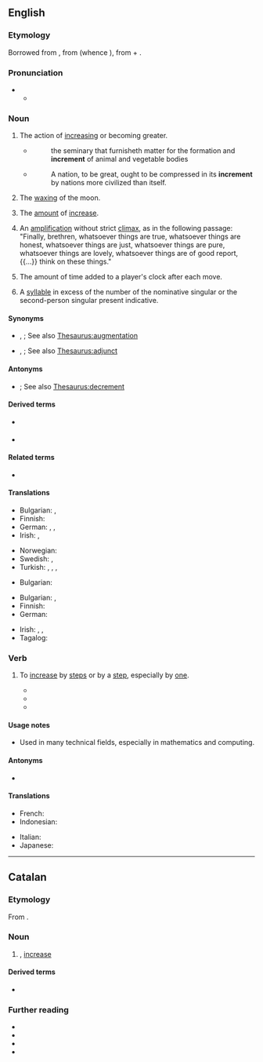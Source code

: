 {{also|incrément}}
==English==

===Etymology===
Borrowed from {{bor|en|la|incrementum}}, from {{m|la|incrēscō}} (whence {{m|en|increase}}), from {{m|la|in-}} + {{m|la|crēscō||grow}}.

===Pronunciation===
* {{IPA|en|/ˈɪŋkɹɪmn̩t/}}
** {{audio|en|LL-Q1860 (eng)-Vealhurl-increment.wav|Audio (UK)}}

===Noun===
{{en-noun}}

# The action of [[increasing]] or becoming greater.
#* {{rfdatek|en|Woodward}}
#*: the seminary that furnisheth matter for the formation and '''increment''' of animal and vegetable bodies
#* {{rfdatek|en|Coleridge}}
#*: A nation, to be great, ought to be compressed in its '''increment''' by nations more civilized than itself.
# {{lb|en|heraldry}} The [[wax|waxing]] of the moon.
# The [[amount]] of [[increase]].
# {{lb|en|rhetoric}} An [[amplification]] without strict [[climax]], as in the following passage: "Finally, brethren, whatsoever things are true, whatsoever things are honest, whatsoever things are just, whatsoever things are pure, whatsoever things are lovely, whatsoever things are of good report, {{...}} think on these things."
# {{lb|en|chess}} The amount of time added to a player's clock after each move.
# {{lb|en|grammar}} A [[syllable]] in excess of the number of the nominative singular or the second-person singular present indicative.

====Synonyms====
* {{sense|action of increasing or becoming greater}} {{l|en|enlargement}}, {{l|en|expansion}}; See also [[Thesaurus:augmentation]]
* {{sense|amount of increase}} {{l|en|addition}}, {{l|en|supplement}}; See also [[Thesaurus:adjunct]]

====Antonyms====
* {{sense|amount of increase}} {{l|en|decrement}}; See also [[Thesaurus:decrement]]

====Derived terms====
* {{l|en|incremence}} {{qualifier|rare}}
* {{l|en|incremental}}

====Related terms====
* {{l|en|increase}}

====Translations====
{{trans-top|The action of increasing or becoming greater}}
* Bulgarian: {{t+|bg|нарастване|n}}, {{t+|bg|увеличение|n}}
* Finnish: {{t+|fi|kasvu}}
* German: {{t+|de|Erhöhung|f}}, {{t+|de|Zunahme|f}}, {{t+|de|Zuwachs|m}}
* Irish: {{t|ga|breisíocht|f}}, {{t|ga|incrimint|f}}
{{trans-mid}}
* Norwegian: {{t|no|inkrementere}}
* Swedish: {{t+|sv|ökning}}, {{t+|sv|tillväxt}}
* Turkish: {{t+|tr|artım}}, {{t+|tr|artış}}, {{t+|tr|artma}}, {{t+|tr|çoğalma}}
{{trans-bottom}}

{{trans-top|The waxing of the moon}}
* Bulgarian: {{t+|bg|нарастване|n}}
{{trans-mid}}
{{trans-bottom}}

{{trans-top|The amount of increase}}
* Bulgarian: {{t+|bg|ръст|m}}, {{t+|bg|прираст|m}}
* Finnish: {{t+|fi|kasvu}}
* German: {{t+|de|Inkrement|n}}
{{trans-mid}}
* Irish: {{t|ga|breisíocht|f}}, {{t|ga|incrimint|f}}, {{t|ga|breis|f}}
* Tagalog: {{t|tl|dugang}}
{{trans-bottom}}

===Verb===
{{en-verb}}

# {{lb|en|intransitive|transitive}} To [[increase]] by [[step]]s or by a [[step]], especially by [[one]].
#* {{quote-journal|en|title=On Magnetic Circuits|author=H. E. J. G. Du Bois|work=Philosophical magazine‎|page=346|year=1890|passage=... any given value just before observing, the actual pressures must as frequently be '''incremented''' as decremented, both in the "on" and the "off" series.}}
#* {{quote-journal|en|title=Busiest two weeks for recruiters|work=Recruiter Magazine|date=Jan 23, 2007| passage=public sector professional services recruitment, has seen a strong seasonal upturn which has '''incremented''' year on year since 2002 by an average of 12%.}}
#* {{quote-book|en|title=The UNIX programming environment|page=124|author={{w|Brian W. Kernighan}}| coauthors=Rob Pike| year=1984| passage=The first for loop looks at each word in the input line, '''incrementing''' the element of array num subscripted by the word.}}

====Usage notes====
* Used in many technical fields, especially in mathematics and computing.

====Antonyms====
* {{l|en|decrement}}

====Translations====
{{trans-top|To increase in steps}}
* French: {{t+|fr|incrémenter}}
* Indonesian: {{t+|id|naik|alt=menaikkan}}
{{trans-mid}}
* Italian: {{t+|it|incrementare}}
* Japanese: {{t+|ja|増す|tr=masu}}
{{trans-bottom}}

----

==Catalan==

===Etymology===
From {{der|ca|la|incrēmentum}}.

===Noun===
{{ca-noun|m}}

# {{l|en|increment}}, [[increase]]
#: {{syn|ca|augment}}

====Derived terms====
* {{l|ca|incremental}}

===Further reading===
* {{R:IEC2}}
* {{R:GDLC}}
* {{R:DNV}}
* {{R:DCVB}}